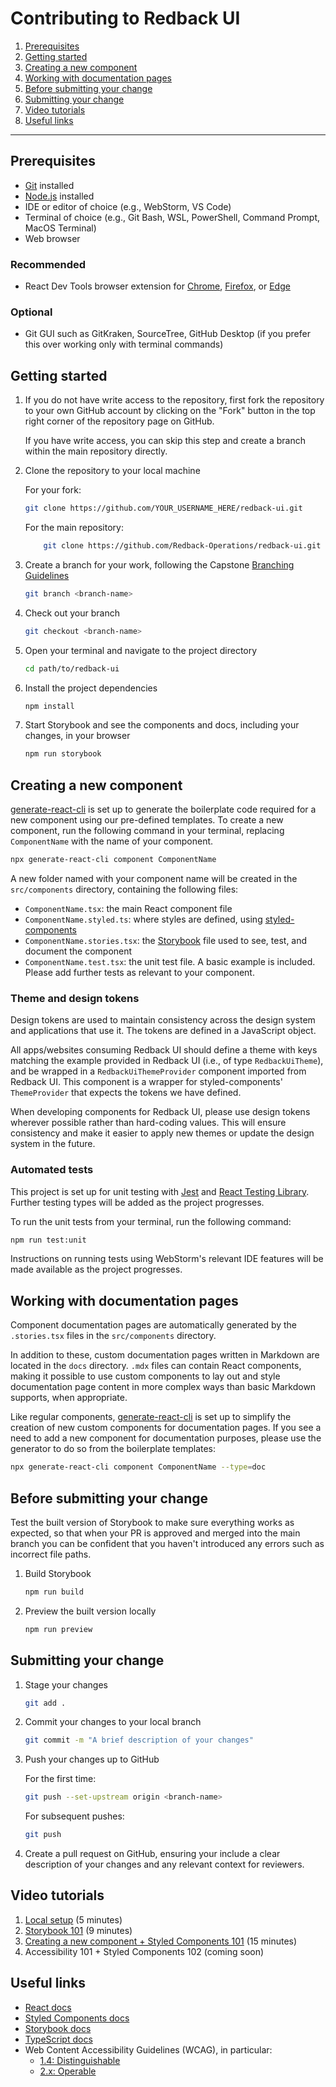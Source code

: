 # Contributing to Redback UI

1. [Prerequisites](#prerequisites)
2. [Getting started](#getting-started)
3. [Creating a new component](#creating-a-new-component)
4. [Working with documentation pages](#working-with-documentation-pages)
5. [Before submitting your change](#before-submitting-your-change)
6. [Submitting your change](#submitting-your-change)
7. [Video tutorials](#video-tutorials)
8. [Useful links](#useful-links)

---

## Prerequisites
- [Git](https://git-scm.com/downloads) installed
- [Node.js](https://nodejs.org/en/download/current) installed
- IDE or editor of choice (e.g., WebStorm, VS Code)
- Terminal of choice (e.g., Git Bash, WSL, PowerShell, Command Prompt, MacOS Terminal)
- Web browser

### Recommended
- React Dev Tools browser extension for [Chrome](https://chrome.google.com/webstore/detail/react-developer-tools/fmkadmapgofadopljbjfkapdkoienihi), [Firefox](https://addons.mozilla.org/en-US/firefox/addon/react-devtools/), or [Edge](https://microsoftedge.microsoft.com/addons/detail/react-developer-tools/gpphkfbcpidddadnkolkpfckpihlkkil)

### Optional
- Git GUI such as GitKraken, SourceTree, GitHub Desktop (if you prefer this over working only with terminal commands)

## Getting started

1. If you do not have write access to the repository, first fork the repository to your own GitHub account by clicking on the "Fork" button in the top right corner of the repository page on GitHub.

   If you have write access, you can skip this step and create a branch within the main repository directly.

2. Clone the repository to your local machine

	For your fork:
    ```bash
    git clone https://github.com/YOUR_USERNAME_HERE/redback-ui.git
    ```
    For the main repository:
	```bash
        git clone https://github.com/Redback-Operations/redback-ui.git
    ```
3. Create a branch for your work, following the Capstone [Branching Guidelines](https://verdant-raindrop-f3e404.netlify.app/processes/quality-assurance/git-contributions-guide/#branching-guidelines)
    ```bash
    git branch <branch-name>
    ```
4. Check out your branch
    ```bash
    git checkout <branch-name>
    ```
5. Open your terminal and navigate to the project directory
    ```bash
    cd path/to/redback-ui
    ```
6. Install the project dependencies
    ```bash
   npm install
    ```
7. Start Storybook and see the components and docs, including your changes, in your browser
    ```bash
    npm run storybook
    ```
## Creating a new component

[generate-react-cli](https://www.npmjs.com/package/generate-react-cli) is set up to generate the boilerplate code required for a new component using our pre-defined templates. To create a new component, run the following command in your terminal, replacing `ComponentName` with the name of your component.

```bash
npx generate-react-cli component ComponentName
```

A new folder named with your component name will be created in the `src/components` directory, containing the following files:
- `ComponentName.tsx`: the main React component file
- `ComponentName.styled.ts`: where styles are defined, using [styled-components](https://styled-components.com/)
- `ComponentName.stories.tsx`: the [Storybook](https://storybook.js.org/) file used to see, test, and document the component
- `ComponentName.test.tsx`: the unit test file. A basic example is included. Please add further tests as relevant to your component.

### Theme and design tokens
Design tokens are used to maintain consistency across the design system and applications that use it. The tokens are defined in a JavaScript object.

All apps/websites consuming Redback UI should define a theme with keys matching the example provided in Redback UI (i.e., of type `RedbackUiTheme`), and be wrapped in a `RedbackUiThemeProvider` component imported from Redback UI. This component is a wrapper for styled-components' `ThemeProvider` that expects the tokens we have defined.

When developing components for Redback UI, please use design tokens wherever possible rather than hard-coding values. This will ensure consistency and make it easier to apply new themes or update the design system in the future.

### Automated tests
This project is set up for unit testing with [Jest](https://jestjs.io/) and [React Testing Library](https://testing-library.com/docs/react-testing-library/intro/).  Further testing types will be added as the project progresses.

To run the unit tests from your terminal, run the following command:

```bash
npm run test:unit
```

Instructions on running tests using WebStorm's relevant IDE features will be made available as the project progresses.

## Working with documentation pages

Component documentation pages are automatically generated by the `.stories.tsx` files in the `src/components` directory.

In addition to these, custom documentation pages written in Markdown are located in the `docs` directory. `.mdx` files can contain React components, making it possible to use custom components to lay out and style documentation page content in more complex ways than basic Markdown supports, when appropriate.

Like regular components, [generate-react-cli](https://www.npmjs.com/package/generate-react-cli) is set up to simplify the creation of new custom components for documentation pages. If you see a need to add a new component for documentation purposes, please use the generator to do so from the boilerplate templates:

```bash
npx generate-react-cli component ComponentName --type=doc
```

## Before submitting your change

Test the built version of Storybook to make sure everything works as expected, so that when your PR is approved and merged into the main branch you can be confident that you haven't introduced any errors such as incorrect file paths.

1. Build Storybook
	```bash
	npm run build
	```
2. Preview the built version locally
	```bash
	npm run preview
	```

## Submitting your change

1. Stage your changes
	```bash
	git add .
	```
2. Commit your changes to your local branch
	```bash
	git commit -m "A brief description of your changes"
	```
3. Push your changes up to GitHub

	For the first time:
	```bash
	git push --set-upstream origin <branch-name>
	```
	For subsequent pushes:
	```bash
	git push
	```
4. Create a pull request on GitHub, ensuring your include a clear description of your changes and any relevant context for reviewers.

## Video tutorials
1. [Local setup](https://www.loom.com/share/d77050ce968e4c3690f1760988318de3?sid=d2426caa-3dbf-4477-97a3-0e6beb4391d9) (5 minutes)
2. [Storybook 101](https://www.loom.com/share/527a2b3bec2d430b805dd35e273e9f27?sid=31f6d006-271c-40ff-8412-a792aa61e03e) (9 minutes)
3. [Creating a new component + Styled Components 101](https://www.loom.com/share/79151a01446d4a798267b72dc01b6fa2) (15 minutes)
4. Accessibility 101 + Styled Components 102 (coming soon)

## Useful links
- [React docs](https://react.dev/)
- [Styled Components docs](https://styled-components.com/)
- [Storybook docs](https://storybook.js.org/docs/get-started/whats-a-story)
- [TypeScript docs](https://www.typescriptlang.org/docs/)
- Web Content Accessibility Guidelines (WCAG), in particular:
  - [1.4: Distinguishable](https://www.w3.org/WAI/WCAG21/quickref/#distinguishable)
  - [2.x: Operable](https://www.w3.org/WAI/WCAG22/quickref/?versions=2.1#principle2)
